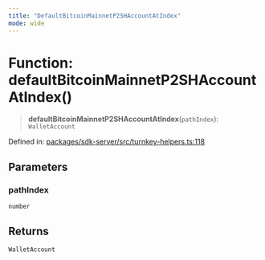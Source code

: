 ```yaml
---
title: "DefaultBitcoinMainnetP2SHAccountAtIndex"
mode: wide
---
```

  
# Function: defaultBitcoinMainnetP2SHAccountAtIndex()

> **defaultBitcoinMainnetP2SHAccountAtIndex**(`pathIndex`): `WalletAccount`

Defined in: [packages/sdk-server/src/turnkey-helpers.ts:118](https://github.com/tkhq/sdk/blob/main/packages/sdk-server/src/turnkey-helpers.ts#L118)

## Parameters

### pathIndex

`number`

## Returns

`WalletAccount`
